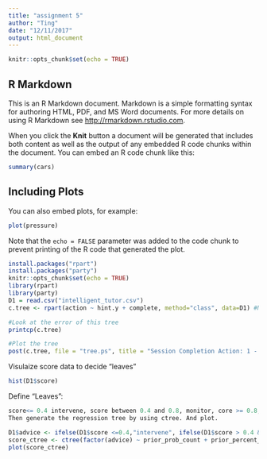 ```yaml
---
title: "assignment 5"
author: "Ting"
date: "12/11/2017"
output: html_document
---
```


```r
knitr::opts_chunk$set(echo = TRUE)
```

## R Markdown

This is an R Markdown document. Markdown is a simple formatting syntax for authoring HTML, PDF, and MS Word documents. For more details on using R Markdown see <http://rmarkdown.rstudio.com>.

When you click the **Knit** button a document will be generated that includes both content as well as the output of any embedded R code chunks within the document. You can embed an R code chunk like this:

```r
summary(cars)
```

## Including Plots

You can also embed plots, for example:

```r
plot(pressure)
```

Note that the `echo = FALSE` parameter was added to the code chunk to prevent printing of the R code that generated the plot.

```r
install.packages("rpart")
install.packages("party")
knitr::opts_chunk$set(echo = TRUE)
library(rpart)
library(party)
D1 = read.csv("intelligent_tutor.csv")
c.tree <- rpart(action ~ hint.y + complete, method="class", data=D1) #Notice the standard R notion for a formula X ~ Y

#Look at the error of this tree
printcp(c.tree)

#Plot the tree
post(c.tree, file = "tree.ps", title = "Session Completion Action: 1 - Ask teacher, 2 - Start new session, 3 - Give up")
```

Visulaize score data to decide "leaves"
```r
hist(D1$score)
```


Define "Leaves": 

```r
score<= 0.4 intervene, score between 0.4 and 0.8, monitor, core >= 0.8, no action. 
Then generate the regression tree by using ctree. And plot.
```
```r
D1$advice <- ifelse(D1$score <=0.4,"intervene", ifelse(D1$score > 0.4 & D1$score <=0.8, "monitor", "no action"))
score_ctree <- ctree(factor(advice) ~ prior_prob_count + prior_percent_correct + hints, D1)
plot(score_ctree)
```


